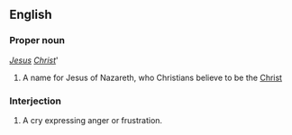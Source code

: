 ==English==
===Proper noun===
''[[Jesus]] [[Christ]]'''

#A name for Jesus of Nazareth, who Christians believe to be the [[Christ]]

===Interjection===

#A cry expressing anger or frustration.